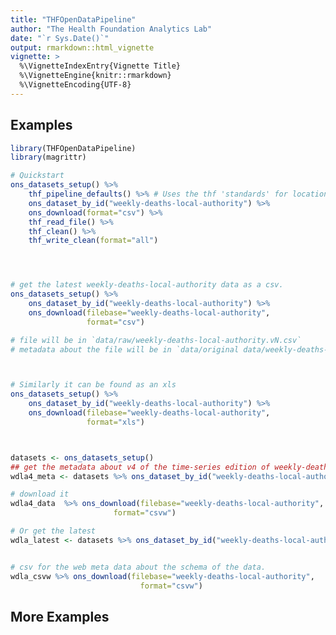 ```yaml
---
title: "THFOpenDataPipeline"
author: "The Health Foundation Analytics Lab"
date: "`r Sys.Date()`"
output: rmarkdown::html_vignette
vignette: >
  %\VignetteIndexEntry{Vignette Title}
  %\VignetteEngine{knitr::rmarkdown}
  %\VignetteEncoding{UTF-8}
---
```


## Examples

<!-- Important that eval = FALSE here, otherwise building the vignette downloads data from the ONS API, which is not desirable. -->
```r

library(THFOpenDataPipeline)
library(magrittr)

# Quickstart
ons_datasets_setup() %>%
    thf_pipeline_defaults() %>% # Uses the thf 'standards' for location and format
    ons_dataset_by_id("weekly-deaths-local-authority") %>%
	ons_download(format="csv") %>%
	thf_read_file() %>%
	thf_clean() %>%
	thf_write_clean(format="all")




# get the latest weekly-deaths-local-authority data as a csv.
ons_datasets_setup() %>%
    ons_dataset_by_id("weekly-deaths-local-authority") %>%
	ons_download(filebase="weekly-deaths-local-authority",
                 format="csv")

# file will be in `data/raw/weekly-deaths-local-authority.vN.csv`
# metadata about the file will be in `data/original data/weekly-deaths-local-authority.vN.csv.meta.json`



# Similarly it can be found as an xls
ons_datasets_setup() %>%
    ons_dataset_by_id("weekly-deaths-local-authority") %>%
	ons_download(filebase="weekly-deaths-local-authority",
                 format="xls")



datasets <- ons_datasets_setup()
## get the metadata about v4 of the time-series edition of weekly-deaths-local-authority dataset.
wdla4_meta <- datasets %>% ons_dataset_by_id("weekly-deaths-local-authority", edition="time-series", version=4)

# download it
wdla4_data  %>% ons_download(filebase="weekly-deaths-local-authority",
                       format="csvw")

# Or get the latest
wdla_latest <- datasets %>% ons_dataset_by_id("weekly-deaths-local-authority", edition="time-series")


# csv for the web meta data about the schema of the data.
wdla_csvw %>% ons_download(filebase="weekly-deaths-local-authority",
                             format="csvw")

```


## More Examples
